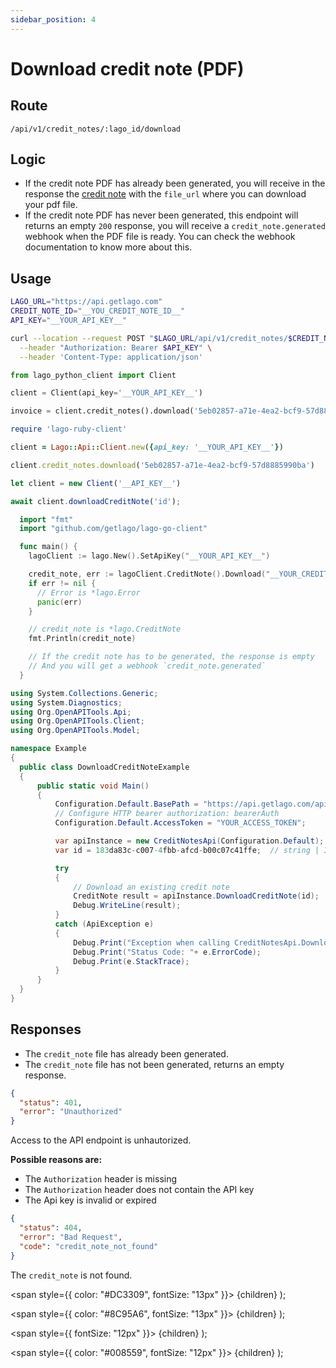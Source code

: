 ```yaml
---
sidebar_position: 4
---
```



# Download credit note (PDF)

## Route

```curl title="POST"
/api/v1/credit_notes/:lago_id/download
```

## Logic

- If the credit note PDF has already been generated, you will receive in the response the [credit note](./credit-note-object) with the `file_url` where you can download your pdf file.
- If the credit note PDF has never been generated, this endpoint will returns an empty `200` response, you will receive a `credit_note.generated` webhook when the PDF file is ready.
  You can check the webhook documentation to know more about this.


## Usage

<Tabs groupId="prog-language">
  <TabItem value="curl" label="Curl" default>

  ```bash
  LAGO_URL="https://api.getlago.com"
  CREDIT_NOTE_ID="__YOU_CREDIT_NOTE_ID__"
  API_KEY="__YOUR_API_KEY__"

  curl --location --request POST "$LAGO_URL/api/v1/credit_notes/$CREDIT_NOTE_ID/download" \
    --header "Authorization: Bearer $API_KEY" \
    --header 'Content-Type: application/json'
  ```
  </TabItem>

  <TabItem value="python" label="Python">

  ```python
  from lago_python_client import Client

  client = Client(api_key='__YOUR_API_KEY__')

  invoice = client.credit_notes().download('5eb02857-a71e-4ea2-bcf9-57d8885990ba')
  ```
  </TabItem>

  <TabItem value="ruby" label="Ruby">

  ```ruby
  require 'lago-ruby-client'

  client = Lago::Api::Client.new({api_key: '__YOUR_API_KEY__'})

  client.credit_notes.download('5eb02857-a71e-4ea2-bcf9-57d8885990ba')
  ```
  </TabItem>

  <TabItem value="javascript" label="Node.js">

  ```javascript
  let client = new Client('__API_KEY__')

  await client.downloadCreditNote('id');
  ```
  </TabItem>

  <TabItem value="go" label="Go">

  ```go
    import "fmt"
    import "github.com/getlago/lago-go-client"

    func main() {
      lagoClient := lago.New().SetApiKey("__YOUR_API_KEY__")

      credit_note, err := lagoClient.CreditNote().Download("__YOUR_CREDIT_NOTE_ID__")
      if err != nil {
        // Error is *lago.Error
        panic(err)
      }

      // credit_note is *lago.CreditNote
      fmt.Println(credit_note)

      // If the credit note has to be generated, the response is empty
      // And you will get a webhook `credit_note.generated`
    }
  ```

  </TabItem>

  <TabItem value="csharp" label="C#">

  ```csharp
using System.Collections.Generic;
using System.Diagnostics;
using Org.OpenAPITools.Api;
using Org.OpenAPITools.Client;
using Org.OpenAPITools.Model;

namespace Example
{
    public class DownloadCreditNoteExample
    {
        public static void Main()
        {
            Configuration.Default.BasePath = "https://api.getlago.com/api/v1";
            // Configure HTTP bearer authorization: bearerAuth
            Configuration.Default.AccessToken = "YOUR_ACCESS_TOKEN";

            var apiInstance = new CreditNotesApi(Configuration.Default);
            var id = 183da83c-c007-4fbb-afcd-b00c07c41ffe;  // string | ID of the existing Lago Credit note

            try
            {
                // Download an existing credit note
                CreditNote result = apiInstance.DownloadCreditNote(id);
                Debug.WriteLine(result);
            }
            catch (ApiException e)
            {
                Debug.Print("Exception when calling CreditNotesApi.DownloadCreditNote: " + e.Message );
                Debug.Print("Status Code: "+ e.ErrorCode);
                Debug.Print(e.StackTrace);
            }
        }
    }
}
  ```

  </TabItem>
</Tabs>

## Responses

<Tabs>
  <TabItem value="200" label="HTTP 200" default>

  * The `credit_note` file has already been generated.
  * The `credit_note` file has not been generated, returns an empty response.


  </TabItem>

  <TabItem value="401" label="HTTP 401">

  ```json
  {
    "status": 401,
    "error": "Unauthorized"
  }
  ```

  Access to the API endpoint is unhautorized.

  **Possible reasons are:**
  * The `Authorization` header is missing
  * The `Authorization` header does not contain the API key
  * The Api key is invalid or expired


  </TabItem>

  <TabItem value="404" label="HTTP 404">

  ```json
  {
    "status": 404,
    "error": "Bad Request",
    "code": "credit_note_not_found"
  }
  ```

  The `credit_note` is not found.
  </TabItem>
</Tabs>

  <span
    style={{
      color: "#DC3309",
      fontSize: "13px"
    }}>
    {children}
  </span>
);

  <span
    style={{
      color: "#8C95A6",
      fontSize: "13px"
    }}>
    {children}
  </span>
);

  <span
    style={{
      fontSize: "12px"
    }}>
    {children}
  </span>
);

  <span
    style={{
      color: "#008559",
      fontSize: "12px"
    }}>
    {children}
  </span>
);
